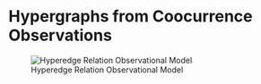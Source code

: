 # Hypergraphs from Coocurrence Observations

![Hyperedge Relation Observational Model](images/hypergraph-observations.png)

